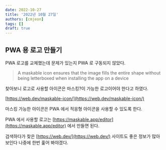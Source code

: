 ```yaml
---
date: 2022-10-27
title: '2022년 10월 27일'
authors: [cmjeon]
tags: []
draft: true
---
```


## PWA 용 로고 만들기

PWA 로고를 교체했는데 문제가 있는지 PWA 로 구동되지 않았다.

> A maskable icon ensures that the image fills the entire shape without being letterboxed when installing the app on a device

찾아보니 로고로 사용할 아이콘은 마스킹?이 가능한 로고이어야 한다고 하였다.

<!--truncate-->

[https://web.dev/maskable-icon/](https://web.dev/maskable-icon/)

마스킹 가능한 아이콘은 PWA 에서 적응형 아이콘을 사용할 수 있도록 한다.

PWA 에서 사용할 로고는 [https://maskable.app/editor](https://maskable.app/editor) 에서 만들면 된다.

검색하다가 찾은 [https://web.dev/](https://web.dev/) 사이트도 좋은 정보가 많아 보인다 나중에 한번 훑어 봐야겠다.
